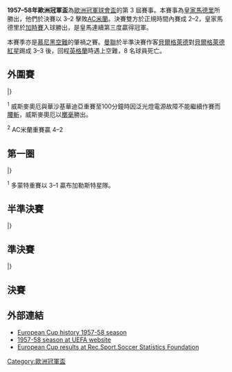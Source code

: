 {{NoteTA
|G1=football
|G2=uefa
}}
{{Infobox 國際足球賽事賽季
| tourney_name          = 歐洲冠軍盃
| year                  = 1957–58
| image                 = Stade Roi Baudouin.JPG
| size                  = 300px
| caption               = 決賽於[[布魯塞爾|布魯塞爾]]的[[博杜安國王體育場|希素球場]]舉行
| edition               = 3
| defending_champ_other = {{flagicon|ESP|1945}} [[皇家馬德里足球俱樂部|皇家馬德里]]
| dates                 = 1957年9月4日–1958年5月28日
| num_teams             = 24 隊
| associations          = 23
| champion_other        = {{flagicon|ESP|1945}} [[皇家馬德里足球俱樂部|皇家馬德里]]
| count                 = 3
| second_other          = {{flagicon|ITA}} [[AC米蘭|AC米蘭]]
| matches               = 48
| goals                 = 189
| attendance            = 
| top_scorer            = {{flagicon|ARG}} [[阿法度·迪史提芬奴|迪史提芬奴]]（10 球）
| player                = 
| prevseason            = [[1956–57年歐洲冠軍盃|1956–57]]
| nextseason            = [[1958–59年歐洲冠軍盃|1958–59]]
}}

'''1957–58年歐洲冠軍盃'''為[[歐洲冠軍聯賽|歐洲冠軍球會盃]]的第 3 屆賽事。本賽事為[[皇家馬德里足球俱樂部|皇家馬德里]]所勝出，他們於決賽以 3–2 擊敗[[AC米蘭|AC米蘭]]。決賽雙方於正規時間內賽成 2–2，皇家馬德里於[[加時賽|加時賽]]入球勝出，是皇馬連續第三度贏得冠軍。

本賽季亦是[[慕尼黑空難|慕尼黑空難]]的肇禍之賽。[[曼徹斯特聯足球俱樂部|曼聯]]於半準決賽作客[[貝爾格萊德|貝爾格萊德]]對[[貝爾格萊德紅星足球俱樂部|貝爾格萊德紅星]]踢成 3–3 後，回程[[英格蘭|英格蘭]]時遇上空難，8 名球員死亡。

== 外圍賽 ==
{{TwoLeg start}}
{{TwoLegResult|[[索菲亞中央陸軍足球俱樂部|索菲亞中央陸軍]]|BUL|var1=1946|3–7|'''[[華沙斯體育會|華沙斯]]'''|HUN|var2=1957|2–1|1–6}}
{{TwoLegResult|'''[[流浪者足球俱樂部|格拉斯哥流浪]]'''|SCO|4–3|[[聖艾蒂安足球俱樂部|聖伊天]]|FRA|3–1|1–2}}
{{TwoLegResult|[[迪德朗日足球俱樂部|杜迪蘭治]]|LUX|1–14|'''[[貝爾格萊德紅星足球俱樂部|貝爾格萊德紅星]]'''|YUG|var2=SFR|0–5|1–9}}
{{TwoLegResult|'''[[奧胡斯體操協會俱樂部|阿曉斯]]'''|DEN|3–0|[[格倫納萬足球俱樂部|基拿雲]]|NIR|0–0|3–0}}
{{TwoLegResult|[[華沙基華迪亞體育會|華沙基華迪亞]]|POL|4–4<sup>1</sup>|'''[[奧厄足球俱樂部|威斯麥奧厄]]'''|DDR|var2=1949|3–1|1–3}}
{{TwoLegResult|'''[[塞維利亞足球俱樂部|西維爾]]'''|ESP|var1=1945|3–1|[[里斯本與本菲卡體育俱樂部|賓菲加]]|POR|3–1|0–0}}
{{TwoLegResult|[[沙姆洛克流浪足球俱樂部|沙姆洛克流浪]]|IRL|2–9|'''[[曼徹斯特聯足球俱樂部|曼聯]]'''|ENG|0–6|2–3}}
{{TwoLegResult|'''[[AC米蘭|AC米蘭]]'''|ITA|6–6<sup>2</sup>|[[維也納迅速足球會|維也納迅速]]|AUT|4–1|2–5}}
|}

<sup>1</sup> 威斯麥奧厄與華沙基華迪亞重賽至100分鐘時因泛光燈電源故障不能繼續作賽而[[腰斬|腰斬]]，威斯麥奧厄以[[擲毫|擲毫]]勝出。

<sup>2</sup> AC米蘭重賽贏 4–2

== 第一圈 ==
{{TwoLeg start}}
{{TwoLegResult|[[皇家安特衛普足球俱樂部|安特衛普]]|BEL|1–8|'''[[皇家馬德里足球俱樂部|皇家馬德里]]'''|ESP|var2=1945|1–2|0–6}}
{{TwoLegResult|[[IFK諾爾雪平足球俱樂部|諾高平]]|SWE|3–4|'''[[貝爾格萊德紅星足球俱樂部|貝爾格萊德紅星]]'''|YUG|var2=SFR|2–2|1–2}}
{{TwoLegResult|[[奧厄足球俱樂部|艾基貝治]]|GDR|var1=1949|1–4|'''[[阿賈克斯足球俱樂部|阿積士]]'''|NED|1–3|0–1}}
{{TwoLegResult|[[伯爾尼年輕人體育俱樂部|青年人]]|SUI|2–3|'''[[華沙斯體育會|華沙斯]]'''|HUN|var2=1957|1–1|1–2}}
{{TwoLegResult|'''[[曼徹斯特聯足球俱樂部|曼聯]]'''|ENG|3–1|[[布拉格杜克拉|布拉格杜克拉]]|TCH|3–0|0–1}}
{{TwoLegResult|'''[[塞維利亞足球俱樂部|西維爾]]'''|ESP|var1=1945|4–2|[[奧胡斯體操協會俱樂部|阿曉斯]]|DEN|4–0|0–2}}
{{TwoLegResult|'''[[多特蒙德足球俱樂部|多蒙特]]'''|FRG|5–5<sup>1</sup>|[[布加勒斯特星足球俱樂部|布加勒斯特星隊]]|ROU|var2=1952|3–1|2–4}}
{{TwoLegResult|[[流浪者足球俱樂部|格拉斯哥流浪]]|SCO|1–6|'''[[AC米蘭|AC米蘭]]'''|ITA|1–4|0–2}}
|}

<sup>1</sup> 多蒙特重賽以 3–1 贏布加勒斯特星隊。

== 半準決賽 ==
{{TwoLeg start}}
{{TwoLegResult|'''[[皇家馬德里足球俱樂部|皇家馬德里]]'''|ESP|var1=1945|10–2|[[塞維利亞足球俱樂部|西維爾]]|ESP|var2=1945|8–0|2–2}}
{{TwoLegResult|'''[[曼徹斯特聯足球俱樂部|曼聯]]'''|ENG|5–4|[[貝爾格萊德紅星足球俱樂部|貝爾格萊德紅星]]|YUG|var2=SFR|2–1|3–3}}
{{TwoLegResult|[[阿賈克斯足球俱樂部|阿積士]]|NED|2–6|'''[[華沙斯體育會|華沙斯]]'''|HUN|var2=1957|2–2|0–4}}
{{TwoLegResult|[[多特蒙德足球俱樂部|多蒙特]]|FRG|2–5|'''[[AC米蘭|AC米蘭]]'''|ITA|1–1|1–4}}
|}

== 準決賽 ==
{{TwoLeg start}}
{{TwoLegResult|'''[[皇家馬德里足球俱樂部|皇家馬德里]]'''|ESP|var1=1945|4–2|[[華沙斯體育會|華沙斯]]|HUN|var2=1957|4–0|0–2}}
{{TwoLegResult|[[曼徹斯特聯足球俱樂部|曼聯]]|ENG|2–5|'''[[AC米蘭|AC米蘭]]'''|ITA|2–1|0–4}}
|}

== 決賽 ==
{{main|1958年欧洲冠军杯决赛}}

{{footballbox
|date=1958年5月28日
|team1=[[皇家馬德里足球俱樂部|皇家馬德里]] {{flagicon|ESP|1945}}
|score=3–2
|report=
|team2={{flagicon|ITA}} [[AC米蘭|AC米蘭]]
|goals1=[[迪史提芬奴|迪史提芬奴]] {{goal|74}}<br> [[拉奧爾|拉奧爾]] {{goal|79}}<br> [[真圖|真圖]] {{goal|107}}
|goals2=[[舒亞芬奴|舒亞芬奴]] {{goal|59}}<br> [[格里路|格里路]] {{goal|78}}
|stadium=[[希素球場|希素球場]]，[[布魯塞爾|布魯塞爾]]
|attendance=67,000
|referee=[[艾斯廷|艾斯廷]]（[[比利時足球協會|比利時]]）
}}

== 外部連結 ==
*[http://www.europeancuphistory.com/euro58.html European Cup history 1957-58 season]{{Wayback|url=http://www.europeancuphistory.com/euro58.html |date=20170930145736 }}
*[http://www.uefa.com/competitions/UCL/history/Season=1957/intro.html 1957-58 season at UEFA website]{{Wayback|url=http://www.uefa.com/competitions/UCL/history/Season=1957/intro.html |date=20100128055439 }}
*[http://www.rsssf.com/ec/ecomp.html European Cup results at Rec.Sport.Soccer Statistics Foundation]{{Wayback|url=http://www.rsssf.com/ec/ecomp.html |date=20180116045414 }}

{{歐洲冠軍聯賽球季}}
{{国际俱乐部足球}}

[[Category:歐洲冠軍盃|Category:歐洲冠軍盃]]